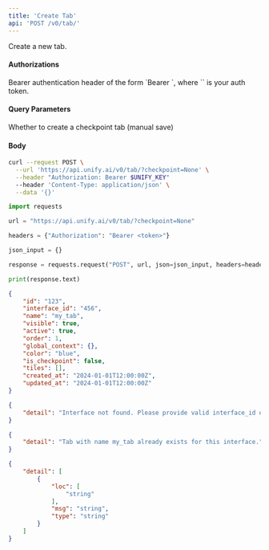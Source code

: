 ```yaml
---
title: 'Create Tab'
api: 'POST /v0/tab/'
---
```

Create a new tab.

#### Authorizations

<ParamField header="Authorization" type="string" required="true">
  Bearer authentication header of the form `Bearer <token>`, where `<token>` is your auth token.
</ParamField>

#### Query Parameters

<ParamField query="checkpoint" type="boolean" >
Whether to create a checkpoint tab (manual save)
</ParamField>

#### Body

<ParamField body="interface_id" type="string" required="true">

</ParamField>

<ParamField body="name" type="string" required="true">

</ParamField>

<ParamField body="visible" type="boolean"  default={true}>

</ParamField>

<ParamField body="active" type="boolean"  default={false}>

</ParamField>

<ParamField body="order" type="integer"  default={0}>

</ParamField>

<ParamField body="global_context" type="string | null" >

</ParamField>

<ParamField body="color" type="string | null" >

</ParamField>

<RequestExample>

```bash cURL
curl --request POST \
  --url 'https://api.unify.ai/v0/tab/?checkpoint=None' \
  --header "Authorization: Bearer $UNIFY_KEY"
  --header 'Content-Type: application/json' \
  --data '{}'
```

```python Python
import requests

url = "https://api.unify.ai/v0/tab/?checkpoint=None"

headers = {"Authorization": "Bearer <token>"}

json_input = {}

response = requests.request("POST", url, json=json_input, headers=headers)

print(response.text)
```

</RequestExample>
<ResponseExample>

```json 201
{
    "id": "123",
    "interface_id": "456",
    "name": "my_tab",
    "visible": true,
    "active": true,
    "order": 1,
    "global_context": {},
    "color": "blue",
    "is_checkpoint": false,
    "tiles": [],
    "created_at": "2024-01-01T12:00:00Z",
    "updated_at": "2024-01-01T12:00:00Z"
}
```

```json 404
{
    "detail": "Interface not found. Please provide valid interface_id or project_id+interface_name."
}
```

```json 409
{
    "detail": "Tab with name my_tab already exists for this interface."
}
```

```json 422
{
    "detail": [
        {
            "loc": [
                "string"
            ],
            "msg": "string",
            "type": "string"
        }
    ]
}
```

</ResponseExample>
